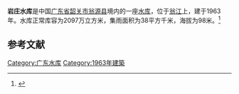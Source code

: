 {{Infobox Reservoir 
|name = 岩庄水库
|nickname = 
|image = 
|image_caption = 
|map = 
|map_caption = 
|pushpin_map = 
|pushpin_map_caption = 
|code = BHB18000243
|class = 
|location_of_reservoir = [[广东省|广东省]][[韶关市|韶关市]][[翁源县|翁源县]]
|location_of_dam = 
|inflow = 
|outflow = 
|catchment_area = 38
|reservoir_area = 
|mean_depth = 
|maximum_depth = 
|flood_level = 
|normal_water_level = 
|dead_water_level = 
|water_quality = 
|island = 
|maximum_storage_capacity = 
|normal_storage_capacity = 2097万
|dead_storage_capacity = 
|type_of_dam = 
|elevation_of_dam = 
|height_of_dam = 
|length_of_dam = 
|width_of_dam = 
|installed_capacity = 
|irrigated_area =
|start = 
|complete = 1963年
|cost = 
|emigrate = 
|latd = 24.5783
|latm = 
|lats = 
|latNS = N
|longd = 114.1328
|longm = 
|longs = 
|longEW = E
|website = 
|footnotes = 
}}
'''岩庄水库'''是中国[[广东省|广东省]][[韶关市|韶关市]][[翁源县|翁源县]]境内的一座[[水库|水库]]，位于[[翁江|翁江]]上，建于1963年。水库正常库容为2097万立方米，集雨面积为38平方千米，海拔为98米。<ref>{{cite web|url=http://brim.ihb.ac.cn/12/CN/12.asp |title=中国大中型水库基本特征数据库 |work=中国生物多样性信息系统内陆水体生物学分部 |deadurl=yes |archiveurl=https://web.archive.org/web/20120402061833/http://brim.ihb.ac.cn/12/CN/12.asp |archivedate=2012-04-02 }}</ref>
== 参考文献 ==
{{Reflist}}

{{广东小作品}}

[[Category:广东水库|Category:广东水库]]
[[Category:1963年建築|Category:1963年建築]]